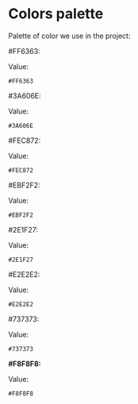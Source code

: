 
<Meta title="Docs/Colors palette" />


# Colors palette

Palette of color we use in the project:

  <div style={{ display: "flex", alignItems: "center", justifyContent: "space-between", width: "200px", marginBottom: "2rem" }}>
    #FF6363: <div style={{ width: "100px", height: "50px", backgroundColor: "#FF6363" }} />
  </div>

  Value: 

  ```
  #FF6363
  ```

  <div style={{ display: "flex", alignItems: "center", justifyContent: "space-between", width: "200px", marginBottom: "2rem" }}>
    #3A606E: <div style={{ width: "100px", height: "50px", backgroundColor: "#3A606E" }} />
  </div>


  Value: 
  
  ```
  #3A606E
  ```


  <div style={{ display: "flex", alignItems: "center", justifyContent: "space-between", width: "200px", marginBottom: "2rem" }}>
    #FEC872: <div style={{ width: "100px", height: "50px", backgroundColor: "#FEC872" }} />
  </div>


  Value: 
  
  ```
  #FEC872
  ```

  <div style={{ display: "flex", alignItems: "center", justifyContent: "space-between", width: "200px", marginBottom: "2rem" }}>
    #EBF2F2: <div style={{ width: "100px", height: "50px", backgroundColor: "#EBF2F2" }} />
  </div>

  Value: 
  
  ```
  #EBF2F2
  ```

  <div style={{ display: "flex", alignItems: "center", justifyContent: "space-between", width: "200px", marginBottom: "2rem" }}>
    #2E1F27: <div style={{ width: "100px", height: "50px", backgroundColor: "#2E1F27" }} />
  </div>

  Value: 
  
  ```
  #2E1F27
  ```

  <div style={{ display: "flex", alignItems: "center", justifyContent: "space-between", width: "200px", marginBottom: "2rem" }}>
    #E2E2E2: <div style={{ width: "100px", height: "50px", backgroundColor: "#E2E2E2" }} />
  </div>

  Value: 
  
  ```
  #E2E2E2
  ```

  <div style={{ display: "flex", alignItems: "center", justifyContent: "space-between", width: "200px", marginBottom: "2rem" }}>
    #737373: <div style={{ width: "100px", height: "50px", backgroundColor: "#737373" }} />
  </div>


  Value: 
  
  ```
  #737373
  ```

  <div style={{ display: "flex", alignItems: "center", justifyContent: "space-between", width: "200px", marginBottom: "2rem" }}>
    <strong>#F8F8F8:</strong> <div style={{ width: "100px", height: "50px", backgroundColor: "#F8F8F8" }} />
  </div>


  Value: 
  
  ```
  #F8F8F8
  ```


